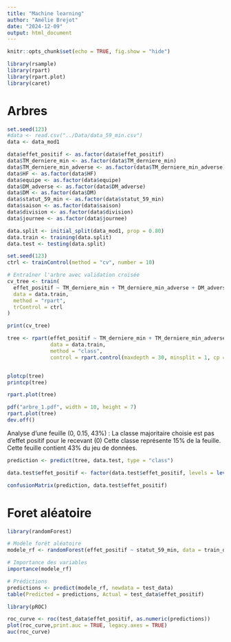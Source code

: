 ```yaml
---
title: "Machine learning"
author: "Amélie Brejot"
date: "2024-12-09"
output: html_document
---
```


```r
knitr::opts_chunk$set(echo = TRUE, fig.show = "hide")

library(rsample)
library(rpart)
library(rpart.plot)
library(caret)
```


# Arbres

```r
set.seed(123)
#data <- read.csv("../Data/data_59_min.csv")
data <- data_mod1

data$effet_positif <- as.factor(data$effet_positif)
data$TM_derniere_min <- as.factor(data$TM_derniere_min)
data$TM_derniere_min_adverse <- as.factor(data$TM_derniere_min_adverse)
data$HF <- as.factor(data$HF)
data$equipe <- as.factor(data$equipe)
data$DM_adverse <- as.factor(data$DM_adverse)
data$DM <- as.factor(data$DM)
data$statut_59_min <- as.factor(data$statut_59_min)
data$saison <- as.factor(data$saison)
data$division <- as.factor(data$division)
data$journee <- as.factor(data$journee)

data.split <- initial_split(data_mod1, prop = 0.80)
data.train <- training(data.split)
data.test <- testing(data.split)
```



```r
set.seed(123)
ctrl <- trainControl(method = "cv", number = 10)

# Entraîner l'arbre avec validation croisée
cv_tree <- train(
  effet_positif ~ TM_derniere_min + TM_derniere_min_adverse + DM_adverse + DM + ecart_classement + statut_59_min, 
  data = data.train, 
  method = "rpart",
  trControl = ctrl
)

print(cv_tree)

tree <- rpart(effet_positif ~ TM_derniere_min + TM_derniere_min_adverse + DM_adverse + DM + ecart_classement + statut_59_min,
              data = data.train,
              method = "class",
              control = rpart.control(maxdepth = 30, minsplit = 1, cp =  cv_tree$bestTune))


plotcp(tree)
printcp(tree)

rpart.plot(tree)

pdf("arbre_1.pdf", width = 10, height = 7)
rpart.plot(tree)
dev.off()
```

Analyse d'une feuille (0, 0.15, 43%) :
La classe majoritaire choisie est pas d'effet positif pour le recevant (0)
Cette classe représente 15% de la feuille.
Cette feuille contient 43% du jeu de données.


```r
prediction <- predict(tree, data.test, type = "class")

data.test$effet_positif <- factor(data.test$effet_positif, levels = levels(prediction))

confusionMatrix(prediction, data.test$effet_positif)
```

# Foret aléatoire

```r
library(randomForest)

# Modèle forêt aléatoire
modele_rf <- randomForest(effet_positif ~ statut_59_min, data = train_data)

# Importance des variables
importance(modele_rf)

# Prédictions
predictions <- predict(modele_rf, newdata = test_data)
table(Predicted = predictions, Actual = test_data$effet_positif)

library(pROC)

roc_curve <- roc(test_data$effet_positif, as.numeric(predictions))
plot(roc_curve,print.auc = TRUE, legacy.axes = TRUE)
auc(roc_curve)

```

